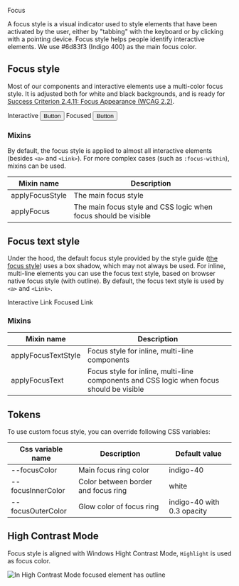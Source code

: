 
<Meta title="Foundation ✨/Focus" />

<PageHeader type="foundation">Focus</PageHeader>

A focus style is a visual indicator used to style elements that have been activated by the user, either by "tabbing" with the keyboard or by clicking with a pointing device. Focus style helps people identify interactive elements.
We use #6d83f3 (Indigo 400) as the main focus color.

## Focus style

Most of our components and interactive elements use a multi-color focus style. It is adjusted both for white and black backgrounds, and is ready for [Success Criterion 2.4.11: Focus Appearance (WCAG 2.2)](https://w3c.github.io/wcag/guidelines/22/#focus-appearance).

<Flex fullWidth margin="m">
  <Flex fullWidth direction="column" alignItems="flex-start">
    <Text weight="bold" style={{marginBottom: '8px'}}>
      Interactive
    </Text>
    <Button>Button</Button>
  </Flex>
  <Flex fullWidth direction="column" alignItems="flex-start">
    <Text weight="bold" style={{marginBottom: '8px'}}>
      Focused
    </Text>
    <Button
      style={{
        boxShadow:
          '0px 0px 0px 2px white, 0px 0px 0px 4px var(--indigo-40), 0px 0px 0px 6px rgba(109, 131, 243, 0.3)',
      }}
    >
      Button
    </Button>
  </Flex>
</Flex>

### Mixins

By default, the focus style is applied to almost all interactive elements (besides `<a>` and `<Link>`). For more complex cases (such as `:focus-within`), mixins can be used.

| Mixin name      | Description                                                     |
| --------------- | --------------------------------------------------------------- |
| applyFocusStyle | The main focus style                                            |
| applyFocus      | The main focus style and CSS logic when focus should be visible |

## Focus text style

Under the hood, the default focus style provided by the style guide ([the focus style](#focus-style)) uses a box shadow, which may not always be used. For inline, multi-line elements you can use the focus text style, based on browser native focus style (with outline). By default, the focus text style is used by `<a>` and `<Link>`.

<Flex fullWidth margin="m">
  <Flex fullWidth direction="column" alignItems="flex-start">
    <Text weight="bold" style={{marginBottom: '8px'}}>
      Interactive
    </Text>
    <Link href="#">Link</Link>
  </Flex>
  <Flex fullWidth direction="column" alignItems="flex-start">
    <Text weight="bold" style={{marginBottom: '8px'}}>
      Focused
    </Text>
    <Link
      style={{
        outlineWidth: '2px',
        outlineOffset: '4px',
        outlineStyle: 'auto',
        outlineColor: 'var(--indigo-40)',
      }}
      href="#"
    >
      Link
    </Link>
  </Flex>
</Flex>

### Mixins

| Mixin name          | Description                                                                              |
| ------------------- | ---------------------------------------------------------------------------------------- |
| applyFocusTextStyle | Focus style for inline, multi-line components                                            |
| applyFocusText      | Focus style for inline, multi-line components and CSS logic when focus should be visible |

## Tokens

To use custom focus style, you can override following CSS variables:

| Css variable name | Description                         | Default value              |
| ----------------- | ----------------------------------- | -------------------------- |
| --focusColor      | Main focus ring color               | indigo-40                  |
| --focusInnerColor | Color between border and focus ring | white                      |
| --focusOuterColor | Glow color of focus ring            | indigo-40 with 0.3 opacity |

## High Contrast Mode

Focus style is aligned with Windows Hight Contrast Mode, `Highlight` is used as focus color.

![In High Contrast Mode focused element has outline](/focus_hcm.png)
